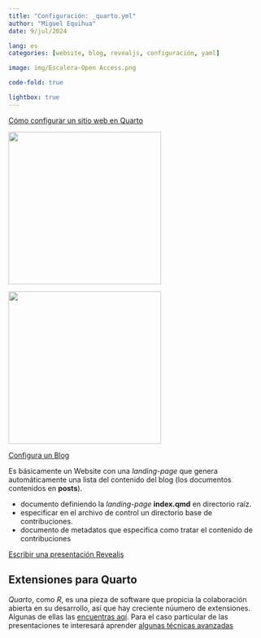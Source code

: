 ```yaml
---
title: "Configuración: _quarto.yml"
author: "Miguel Equihua"
date: 9/jul/2024

lang: es
categories: [website, blog, revealjs, configuración, yaml]

image: img/Escalera-Open Access.png

code-fold: true

lightbox: true
---
```


[Cómo configurar un sitio web en Quarto](https://quarto.org/docs/websites/website-navigation.html)

::: {layout-ncol=2}
![](img/web-1.png){width=300}

![](img/web-2.png){width=300}

:::

[Configura un Blog](https://quarto.org/docs/websites/website-blog.html)

Es básicamente un Website con una _landing-page_ que genera automáticamente una lista del contenido del blog (los documentos contenidos en **posts**).

+ documento definiendo la _landing-page_ **index.qmd** en directorio raíz.
+ especificar en el archivo de control un directorio base de contribuciones.
+ documento de metadatos que especifica como tratar el contenido de contribuciones

[Escribir una presentación Revealjs](https://quarto.org/docs/presentations/revealjs/)

## Extensiones para Quarto

_Quarto_, como _R_, es una pieza de software que propicia la colaboración abierta en su desarrollo, así que hay creciente núumero de extensiones. Algunas de ellas las [encuentras aqí](https://quarto.org/docs/extensions/listing-revealjs.html). Para el caso particular de las presentaciones te interesará aprender [algunas técnicas avanzadas](https://quarto.org/docs/presentations/revealjs/advanced.html)

